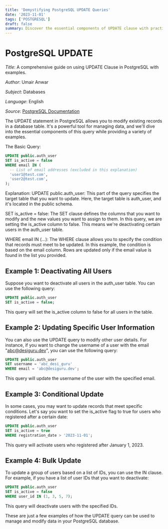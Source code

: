 ```yaml
---
title: 'Demystifying PostgreSQL UPDATE Queries'
date: '2023-11-01'
tags: ['POSTGRESQL']
draft: false
summary: Discover the essential components of UPDATE clause with practical examples. Examples include deactivate users, update specific details, apply conditions, or perform bulk updates. Click to view our detailed guide and unlock the potential of the UPDATE statement in PostgreSQL!...
---
```


# PostgreSQL UPDATE

_Title_: A comprehensive guide on using UPDATE Clause in PostgreSQL with examples.

_Author_: Umair Anwar

_Subject_: Databases

_Language_: English

_Source_: [PostgreSQL Documentation](https://www.postgresql.org/docs/16/queries-table-expressions.html#QUERIES-WHERE)

The UPDATE statement in PostgreSQL allows you to modify existing records in a database table. It's a powerful tool for managing data, and we'll dive into the essential components of this query while providing a variety of examples.

The Basic Query:
```SQL
UPDATE public.auth_user
SET is_active = false
WHERE email IN (
  -- List of email addresses (excluded in this explanation)
  'user1@test.com',
  'user2@test.com',
);

```
Explanation:
UPDATE public.auth_user: This part of the query specifies the target table that you want to update. Here, the target table is auth_user, and it's located in the public schema.

SET is_active = false: The SET clause defines the columns that you want to modify and the new values you want to assign to them. In this query, we are setting the is_active column to false. This means we're deactivating certain users in the auth_user table.

WHERE email IN (...): The WHERE clause allows you to specify the condition that records must meet to be updated. In this example, the condition is based on the email column. Rows are updated only if the email value is found in the list you provided.

## Example 1: Deactivating All Users
Suppose you want to deactivate all users in the auth_user table. You can use the following query:
```SQL
UPDATE public.auth_user
SET is_active = false;
```
This query will set the is_active column to false for all users in the table.

## Example 2: Updating Specific User Information
You can also use the UPDATE query to modify other user details. For instance, if you want to change the username of a user with the email "abc@desiguru.dev", you can use the following query:
```SQL
UPDATE public.auth_user
SET username = 'abc_desi_guru'
WHERE email = 'abc@desiguru.dev';
```
This query will update the username of the user with the specified email.


## Example 3: Conditional Update
In some cases, you may want to update records that meet specific conditions. Let's say you want to set the is_active flag to true for users who registered after a certain date:
```SQL
UPDATE public.auth_user
SET is_active = true
WHERE registration_date > '2023-11-01';
```
This query will activate users who registered after January 1, 2023.


## Example 4: Bulk Update
To update a group of users based on a list of IDs, you can use the IN clause. For example, if you have a list of user IDs that you want to deactivate:
```SQL
UPDATE public.auth_user
SET is_active = false
WHERE user_id IN (1, 3, 5, 7);
```
This query will deactivate users with the specified IDs.

These are just a few examples of how the UPDATE query can be used to manage and modify data in your PostgreSQL database.

